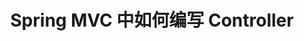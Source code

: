 ---
layout: ../../../layouts/MdxLayout.astro
title: Spring MVC 中如何编写 Controller
parent:
  name: 返回上级
  path: /cheatsheet/spring
---